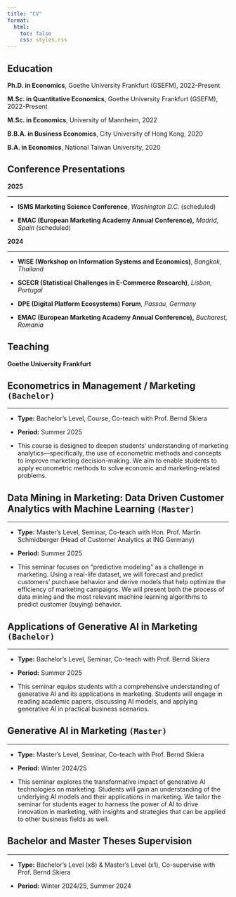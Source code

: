 ```yaml
---
title: "CV"
format:
  html:
    toc: false
    css: styles.css
---
```


## Education

**Ph.D. in Economics**, Goethe University Frankfurt (GSEFM), 2022-Present

**M.Sc. in Quantitative Economics**, Goethe University Frankfurt (GSEFM), 2022-Present

**M.Sc. in Economics**, University of Mannheim, 2022

**B.B.A. in Business Economics**, City University of Hong Kong, 2020

**B.A. in Economics**, National Taiwan University, 2020

## Conference Presentations

::: {.callout-important appearance="simple" icon="false"}
**2025**

------------------------------------------------------------------------

-   **ISMS Marketing Science Conference**, *Washington D.C.* (scheduled)

-   **EMAC (European Marketing Academy Annual Conference),** *Madrid, Spain* (scheduled)
:::

::: {.callout-important appearance="simple" icon="false"}
**2024**

------------------------------------------------------------------------

-   **WISE (Workshop on Information Systems and Economics)**, *Bangkok, Thailand*

-   **SCECR (Statistical Challenges in E-Commerce Research)**, *Lisbon, Portugal*

-   **DPE (Digital Platform Ecosystems) Forum**, *Passau, Germany*

-   **EMAC (European Marketing Academy Annual Conference),** *Bucharest, Romania*
:::

## Teaching

**Goethe University Frankfurt**

::: {.callout-warning collapse="true" style="gray" appearance="minimal" icon="false"}
# Econometrics in Management / Marketing `(Bachelor)`

------------------------------------------------------------------------

-   **Type:** Bachelor's Level, Course, Co-teach with Prof. Bernd Skiera

-   **Period:** Summer 2025

-   This course is designed to deepen students' understanding of marketing analytics—specifically, the use of econometric methods and concepts to improve marketing decision-making. We aim to enable students to apply econometric methods to solve economic and marketing-related problems.
:::

::: {.callout-note collapse="true" style="gray" appearance="minimal" icon="false"}
## Data Mining in Marketing: Data Driven Customer Analytics with Machine Learning `(Master)`

------------------------------------------------------------------------

-   **Type:** Master's Level, Seminar, Co-teach with Hon. Prof. Martin Schmidberger (Head of Customer Analytics at ING Germany)

-   **Period:** Summer 2025

-   This seminar focuses on "predictive modeling" as a challenge in marketing. Using a real-life dataset, we will forecast and predict customers' purchase behavior and derive models that help optimize the efficiency of marketing campaigns. We will present both the process of data mining and the most relevant machine learning algorithms to predict customer (buying) behavior.
:::

::: {.callout-note collapse="true" style="gray" appearance="minimal" icon="false"}
## Applications of Generative AI in Marketing `(Bachelor)`

------------------------------------------------------------------------

-   **Type:** Bachelor's Level, Seminar, Co-teach with Prof. Bernd Skiera

-   **Period:** Summer 2025

-   This seminar equips students with a comprehensive understanding of generative AI and its applications in marketing. Students will engage in reading academic papers, discussing AI models, and applying generative AI in practical business scenarios.
:::

::: {.callout-note collapse="true" style="gray" appearance="minimal" icon="false"}
## Generative AI in Marketing `(Master)`

------------------------------------------------------------------------

-   **Type:** Master's Level, Seminar, Co-teach with Prof. Bernd Skiera

-   **Period:** Winter 2024/25

-   This seminar explores the transformative impact of generative AI technologies on marketing. Students will gain an understanding of the underlying AI models and their applications in marketing. We tailor the seminar for students eager to harness the power of AI to drive innovation in marketing, with insights and strategies that can be applied to other business fields as well.
:::

::: {.callout-tip collapse="true" appearance="simple" icon="false"}
## Bachelor and Master Theses Supervision

------------------------------------------------------------------------

-   **Type:** Bachelor's Level (x8) & Master's Level (x1), Co-supervise with Prof. Bernd Skiera

-   **Period:** Winter 2024/25, Summer 2024
:::

